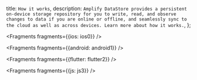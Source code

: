   title: `How it works`,
  description: `Amplify DataStore provides a persistent on-device storage repository for you to write, read, and observe changes to data if you are online or offline, and seamlessly sync to the cloud as well as across devices. Learn more about how it works.`,
};


<Fragments fragments={{ios: ios0}} />


<Fragments fragments={{android: android1}} />


<Fragments fragments={{flutter: flutter2}} />


<Fragments fragments={{js: js3}} />